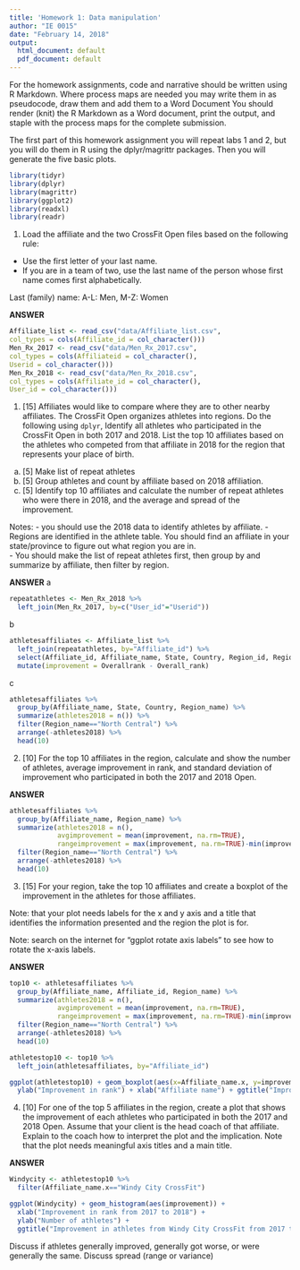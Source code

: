 ```yaml
---
title: 'Homework 1: Data manipulation'
author: "IE 0015"
date: "February 14, 2018"
output:
  html_document: default
  pdf_document: default
---
```


For the homework assignments, code and narrative should be written using R Markdown. Where process maps are needed you may write them in as pseudocode, draw them and add them to a Word Document You should render (knit) the R Markdown as a Word document, print the output, and staple with the process maps for the complete submission.

The first part of this homework assignment you will repeat labs 1 and 2, but you will do them in R using the dplyr/magrittr packages. Then you will generate the five basic plots.

```r
library(tidyr)
library(dplyr)
library(magrittr)
library(ggplot2)
library(readxl)
library(readr)
```



1. Load the affiliate and the two CrossFit Open files based on the following rule:

-  Use the first letter of your last name. 
-  If you are in a team of two, use the last name of the person whose first name comes first alphabetically.

Last (family) name:  A-L: Men,  M-Z: Women


**ANSWER**
```r
Affiliate_list <- read_csv("data/Affiliate_list.csv",
col_types = cols(Affiliate_id = col_character()))
Men_Rx_2017 <- read_csv("data/Men_Rx_2017.csv",
col_types = cols(Affiliateid = col_character(),
Userid = col_character()))
Men_Rx_2018 <- read_csv("data/Men_Rx_2018.csv",
col_types = cols(Affiliate_id = col_character(),
User_id = col_character()))
```

1. [15] Affiliates would like to compare where they are to other nearby affiliates.  The CrossFit Open organizes athletes into regions.  Do the following using `dplyr`, 
Identify all athletes who participated in the CrossFit Open in both 2017 and 2018.  List the top 10 affiliates based on the athletes who competed from that affiliate in 2018 for the region that represents your place of birth. 

a. [5] Make list of repeat athletes
b. [5] Group athletes and count by affiliate based on 2018 affiliation.
c. [5] Identify top 10 affiliates and calculate the number of repeat athletes who were there in 2018, and the average and spread of the improvement.


Notes: 
    -  you should use the 2018 data to identify athletes by affiliate. 
    -  Regions are identified in the athlete table. You should find an affiliate in your state/province to figure out what region you are in.  
    -  You should make the list of repeat athletes first, then group by and summarize by affiliate, then filter by region.
    

**ANSWER**
a
```r
repeatathletes <- Men_Rx_2018 %>% 
  left_join(Men_Rx_2017, by=c("User_id"="Userid")) 
```


b
```r
athletesaffiliates <- Affiliate_list %>%
  left_join(repeatathletes, by="Affiliate_id") %>%
  select(Affiliate_id, Affiliate_name, State, Country, Region_id, Region_name, Overall_rank, Overallrank) %>%
  mutate(improvement = Overallrank - Overall_rank)
```

c
```r
athletesaffiliates %>% 
  group_by(Affiliate_name, State, Country, Region_name) %>%
  summarize(athletes2018 = n()) %>%
  filter(Region_name=="North Central") %>%
  arrange(-athletes2018) %>%
  head(10)
```


2. [10] For the top 10 affiliates in the region, calculate and show the number of athletes, average improvement in rank, and standard deviation of improvement who participated in  both the 2017 and 2018 Open.  

**ANSWER**
```r
athletesaffiliates %>% 
  group_by(Affiliate_name, Region_name) %>%
  summarize(athletes2018 = n(),
            avgimprovement = mean(improvement, na.rm=TRUE),
            rangeimprovement = max(improvement, na.rm=TRUE)-min(improvement, na.rm=TRUE)) %>%
  filter(Region_name=="North Central") %>%
  arrange(-athletes2018) %>%
  head(10)
```

3.  [15] For your region, take the top 10 affiliates and create a boxplot of the improvement in the athletes for those affiliates.  

Note: that your plot needs labels for the x and y axis and a title that identifies the information presented and the region the plot is for.

Note: search on the internet for "ggplot rotate axis labels" to see how to rotate the x-axis labels.

**ANSWER**
```r
top10 <- athletesaffiliates %>% 
  group_by(Affiliate_name, Affiliate_id, Region_name) %>%
  summarize(athletes2018 = n(),
            avgimprovement = mean(improvement, na.rm=TRUE),
            rangeimprovement = max(improvement, na.rm=TRUE)-min(improvement, na.rm=TRUE)) %>%
  filter(Region_name=="North Central") %>%
  arrange(-athletes2018) %>%
  head(10)
```
```r
athletestop10 <- top10 %>%
  left_join(athletesaffiliates, by="Affiliate_id")
```

```r
ggplot(athletestop10) + geom_boxplot(aes(x=Affiliate_name.x, y=improvement)) +
  ylab("Improvement in rank") + xlab("Affiliate name") + ggtitle("Improvement in affiliates in North Central Region from 2017 to 2018 CrossFit Open") + theme(axis.text.x = element_text(angle = 90, hjust = 1))
```

4. [10]  For one of the top 5 affiliates in the region, create a plot that shows the improvement of each athletes who participated in both the 2017 and 2018 Open.  Assume that your client is the head coach of that affiliate.  Explain to the coach how to interpret the plot and the implication.  Note that the plot needs meaningful axis titles and a main title. 

**ANSWER**
```r
Windycity <- athletestop10 %>% 
  filter(Affiliate_name.x=="Windy City CrossFit")
```

```r
ggplot(Windycity) + geom_histogram(aes(improvement)) +
  xlab("Improvement in rank from 2017 to 2018") + 
  ylab("Number of athletes") +
  ggtitle("Improvement in athletes from Windy City CrossFit from 2017 to 2018 CrossFit Open")
```

Discuss if athletes generally improved, generally got worse, or were generally the same.  Discuss spread (range or variance)